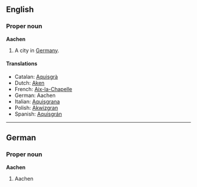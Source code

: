 ==English==
===Proper noun===
'''Aachen'''

#A city in [[Germany]].

====Translations====
*Catalan: [[Aquisgrà]]
*Dutch: [[Aken]]
*French: [[Aix-la-Chapelle]]
*German: Aachen
*Italian: [[Aquisgrana]]
*Polish: [[Akwizgran]]
*Spanish: [[Aquisgrán]]

----
==German==
===Proper noun===
'''Aachen'''

#Aachen